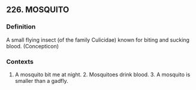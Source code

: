 ## 226. MOSQUITO
### Definition
A small flying insect (of the family Culicidae) known for biting and sucking blood. (Concepticon)

### Contexts
1. A mosquito bit me at night. 2. Mosquitoes drink blood. 3. A mosquito is smaller than a gadfly.

